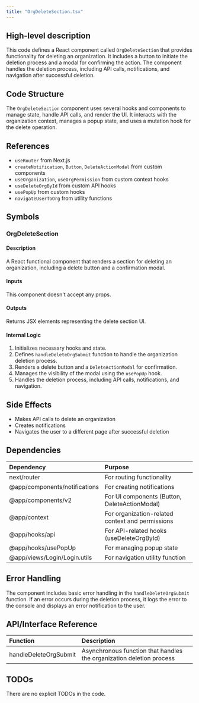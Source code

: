 ```yaml
---
title: "OrgDeleteSection.tsx"
---
```


## High-level description
This code defines a React component called `OrgDeleteSection` that provides functionality for deleting an organization. It includes a button to initiate the deletion process and a modal for confirming the action. The component handles the deletion process, including API calls, notifications, and navigation after successful deletion.

## Code Structure
The `OrgDeleteSection` component uses several hooks and components to manage state, handle API calls, and render the UI. It interacts with the organization context, manages a popup state, and uses a mutation hook for the delete operation.

## References
- `useRouter` from Next.js
- `createNotification`, `Button`, `DeleteActionModal` from custom components
- `useOrganization`, `useOrgPermission` from custom context hooks
- `useDeleteOrgById` from custom API hooks
- `usePopUp` from custom hooks
- `navigateUserToOrg` from utility functions

## Symbols

### OrgDeleteSection
#### Description
A React functional component that renders a section for deleting an organization, including a delete button and a confirmation modal.

#### Inputs
This component doesn't accept any props.

#### Outputs
Returns JSX elements representing the delete section UI.

#### Internal Logic
1. Initializes necessary hooks and state.
2. Defines `handleDeleteOrgSubmit` function to handle the organization deletion process.
3. Renders a delete button and a `DeleteActionModal` for confirmation.
4. Manages the visibility of the modal using the `usePopUp` hook.
5. Handles the deletion process, including API calls, notifications, and navigation.

## Side Effects
- Makes API calls to delete an organization
- Creates notifications
- Navigates the user to a different page after successful deletion

## Dependencies
| Dependency | Purpose |
|:-----------|:--------|
| next/router | For routing functionality |
| @app/components/notifications | For creating notifications |
| @app/components/v2 | For UI components (Button, DeleteActionModal) |
| @app/context | For organization-related context and permissions |
| @app/hooks/api | For API-related hooks (useDeleteOrgById) |
| @app/hooks/usePopUp | For managing popup state |
| @app/views/Login/Login.utils | For navigation utility function |

## Error Handling
The component includes basic error handling in the `handleDeleteOrgSubmit` function. If an error occurs during the deletion process, it logs the error to the console and displays an error notification to the user.

## API/Interface Reference
| Function | Description |
|:---------|:------------|
| handleDeleteOrgSubmit | Asynchronous function that handles the organization deletion process |

## TODOs
There are no explicit TODOs in the code.